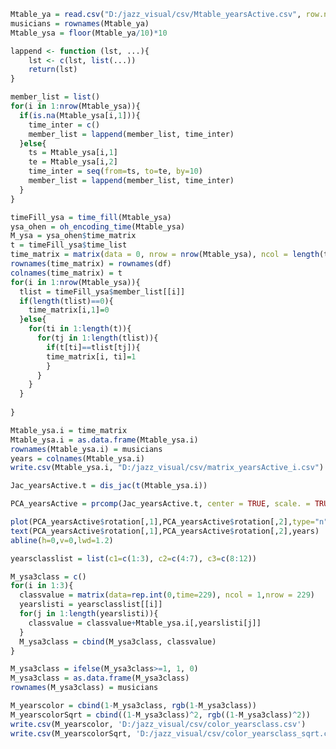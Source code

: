 ```r
Mtable_ya = read.csv("D:/jazz_visual/csv/Mtable_yearsActive.csv", row.names = 1)[,2:3]
musicians = rownames(Mtable_ya)
Mtable_ysa = floor(Mtable_ya/10)*10
```

```r
lappend <- function (lst, ...){
    lst <- c(lst, list(...))
    return(lst)
}

member_list = list()
for(i in 1:nrow(Mtable_ysa)){
  if(is.na(Mtable_ysa[i,1])){
    time_inter = c()
    member_list = lappend(member_list, time_inter)
  }else{
    ts = Mtable_ysa[i,1]
    te = Mtable_ysa[i,2]
    time_inter = seq(from=ts, to=te, by=10)
    member_list = lappend(member_list, time_inter)
  } 
}

timeFill_ysa = time_fill(Mtable_ysa)
ysa_ohen = oh_encoding_time(Mtable_ysa)
M_ysa = ysa_ohen$time_matrix
t = timeFill_ysa$time_list
time_matrix = matrix(data = 0, nrow = nrow(Mtable_ysa), ncol = length(t))
rownames(time_matrix) = rownames(df)
colnames(time_matrix) = t
for(i in 1:nrow(Mtable_ysa)){
  tlist = timeFill_ysa$member_list[[i]]
  if(length(tlist)==0){
    time_matrix[i,1]=0
  }else{
    for(ti in 1:length(t)){
      for(tj in 1:length(tlist)){
        if(t[ti]==tlist[tj]){
        time_matrix[i, ti]=1
        }
      }
    }
  }
  
}

Mtable_ysa.i = time_matrix
Mtable_ysa.i = as.data.frame(Mtable_ysa.i)
rownames(Mtable_ysa.i) = musicians
years = colnames(Mtable_ysa.i)
write.csv(Mtable_ysa.i, "D:/jazz_visual/csv/matrix_yearsActive_i.csv")
```

```r
Jac_yearsActive.t = dis_jac(t(Mtable_ysa.i))
```


```r
PCA_yearsActive = prcomp(Jac_yearsActive.t, center = TRUE, scale. = TRUE)
```

```r
plot(PCA_yearsActive$rotation[,1],PCA_yearsActive$rotation[,2],type="n",xlab="PC1",ylab="PC2",main="Active years interval ",cex.axis=1.2,cex.lab=1.2,cex.main=1.6)
text(PCA_yearsActive$rotation[,1],PCA_yearsActive$rotation[,2],years)
abline(h=0,v=0,lwd=1.2)
```

```r

yearsclasslist = list(c1=c(1:3), c2=c(4:7), c3=c(8:12))

M_ysa3class = c()
for(i in 1:3){
  classvalue = matrix(data=rep.int(0,time=229), ncol = 1,nrow = 229)
  yearslisti = yearsclasslist[[i]]
  for(j in 1:length(yearslisti)){
    classvalue = classvalue+Mtable_ysa.i[,yearslisti[j]]
  }
  M_ysa3class = cbind(M_ysa3class, classvalue)
}

M_ysa3class = ifelse(M_ysa3class>=1, 1, 0)
M_ysa3class = as.data.frame(M_ysa3class)
rownames(M_ysa3class) = musicians
```

```r
M_yearscolor = cbind(1-M_ysa3class, rgb(1-M_ysa3class))
M_yearscolorSqrt = cbind((1-M_ysa3class)^2, rgb((1-M_ysa3class)^2))
write.csv(M_yearscolor, 'D:/jazz_visual/csv/color_yearsclass.csv')
write.csv(M_yearscolorSqrt, 'D:/jazz_visual/csv/color_yearsclass_sqrt.csv')
```